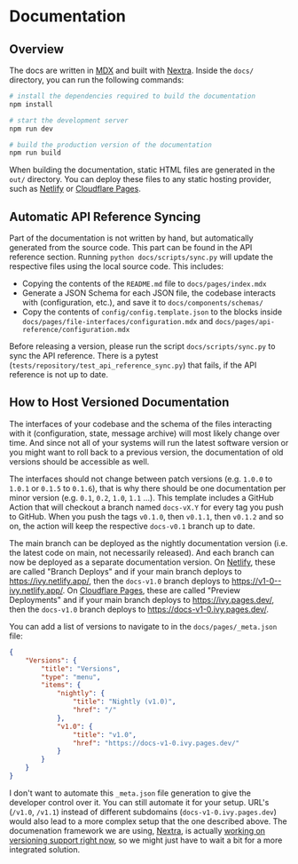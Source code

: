 
# Documentation

## Overview

The docs are written in [MDX](https://mdxjs.com/) and built with [Nextra](https://nextra.site/). Inside the `docs/` directory, you can run the following commands:

```bash
# install the dependencies required to build the documentation
npm install

# start the development server
npm run dev

# build the production version of the documentation
npm run build
```

When building the documentation, static HTML files are generated in the `out/` directory. You can deploy these files to any static hosting provider, such as [Netlify](https://www.netlify.com/) or [Cloudflare Pages](https://pages.cloudflare.com/).

## Automatic API Reference Syncing

Part of the documentation is not written by hand, but automatically generated from the source code. This part can be found in the API reference section. Running `python docs/scripts/sync.py` will update the respective files using the local source code. This includes:

* Copying the contents of the `README.md` file to `docs/pages/index.mdx`
* Generate a JSON Schema for each JSON file, the codebase interacts with (configuration, etc.), and save it to `docs/components/schemas/`
* Copy the contents of `config/config.template.json` to the blocks inside `docs/pages/file-interfaces/configuration.mdx` and `docs/pages/api-reference/configuration.mdx`

Before releasing a version, please run the script `docs/scripts/sync.py` to sync the API reference. There is a pytest (`tests/repository/test_api_reference_sync.py`) that fails, if the API reference is not up to date.

## How to Host Versioned Documentation

The interfaces of your codebase and the schema of the files interacting with it (configuration, state, message archive) will most likely change over time. And since not all of your systems will run the latest software version or you might want to roll back to a previous version, the documentation of old versions should be accessible as well.

The interfaces should not change between patch versions (e.g. `1.0.0` to `1.0.1` or `0.1.5` to `0.1.6`), that is why there should be one documentation per minor version (e.g. `0.1`, `0.2`, `1.0`, `1.1` ...). This template includes a GitHub Action that will checkout a branch named `docs-vX.Y` for every tag you push to GitHub. When you push the tags `v0.1.0`, then `v0.1.1`, then `v0.1.2` and so on, the action will keep the respective `docs-v0.1` branch up to date.

The main branch can be deployed as the nightly documentation version (i.e. the latest code on main, not necessarily released). And each branch can now be deployed as a separate documentation version. On [Netlify](https://www.netlify.com/), these are called "Branch Deploys" and if your main branch deploys to https://ivy.netlify.app/, then the `docs-v1.0` branch deploys to https://v1-0--ivy.netlify.app/. On [Cloudflare Pages](https://pages.cloudflare.com/), these are called "Preview Deployments" and if your main branch deploys to https://ivy.pages.dev/, then the `docs-v1.0` branch deploys to https://docs-v1-0.ivy.pages.dev/.

You can add a list of versions to navigate to in the `docs/pages/_meta.json` file: 

```json
{
    "Versions": {
        "title": "Versions",
        "type": "menu",
        "items": {
            "nightly": {
                "title": "Nightly (v1.0)",
                "href": "/"
            },
            "v1.0": {
                "title": "v1.0",
                "href": "https://docs-v1-0.ivy.pages.dev/"
            }
        }
    }
}
```

<Callout type="info" emoji="💡">

I don't want to automate this `_meta.json` file generation to give the developer control over it. You can still automate it for your setup. URL's (`/v1.0`, `/v1.1`) instead of different subdomains (`docs-v1-0.ivy.pages.dev`) would also lead to a more complex setup that the one described above. The documenation framework we are using, [Nextra](https://nextra.site/), is actually [working on versioning support right now](https://github.com/shuding/nextra/issues/1421), so we might just have to wait a bit for a more integrated solution.

</Callout>
